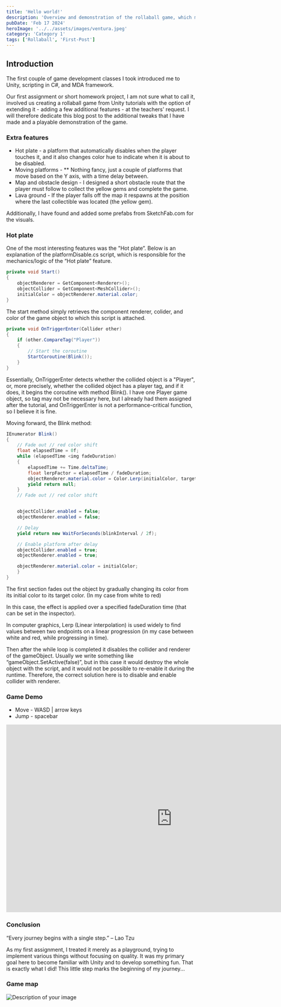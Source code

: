 ```yaml
---
title: 'Hello world!'
description: 'Overview and demonstration of the rollaball game, which marks the beginning of the game development course.'
pubDate: 'Feb 17 2024'
heroImage: '../../assets/images/ventura.jpeg'
category: 'Category 1'
tags: ['Rollaball', 'First-Post']
---
```


## Introduction

The first couple of game development classes I took introduced me to Unity, scripting in C#, and MDA framework.

Our first assignment or short homework project, I am not sure what to call it, involved us creating a rollaball
game from Unity tutorials with the option of extending it - adding a few additional features - at the teachers' request. 
I will therefore dedicate this blog post to the additional tweaks that I have made and a playable demonstration of the game.


### Extra features

- Hot plate - a platform that automatically disables when the player touches it, and it also changes color hue to indicate when it is about to be disabled.
- Moving platforms - ** Nothing fancy, just a couple of platforms that move based on the Y axis, with a time delay between.
- Map and obstacle design - I designed a short obstacle route that the player must follow to collect the yellow gems and complete the game.
- Lava ground - If the player falls off the map it respawns at the position where the last collectible was located (the yellow gem).

Additionally, I have found and added some prefabs from SketchFab.com for the visuals.

### Hot plate 

One of the most interesting features was the "Hot plate”. Below is an explanation of the platformDisable.cs script, which is responsible for the mechanics/logic of the “Hot plate” feature.

```c#
private void Start()
{
    objectRenderer = GetComponent<Renderer>();
    objectCollider = GetComponent<MeshCollider>();
    initialColor = objectRenderer.material.color;
}
```

The start method simply retrieves the component renderer, colider, and color of the game object to which this script is attached.

```c#
private void OnTriggerEnter(Collider other)
{
    if (other.CompareTag("Player"))
    {
        // Start the coroutine
        StartCoroutine(Blink());
    }
}
```

Essentially, OnTriggerEnter detects whether the collided object is a "Player", or, more precisely, whether the collided object has a player tag, and if it does, it begins the coroutine with method Blink(). I have one Player game object, so tag may not be necessary here, but I already had them assigned after the tutorial, and OnTriggerEnter is not a performance-critical function, so I believe it is fine.

Moving forward, the Blink method:

```c#
IEnumerator Blink()
{
    // Fade out // red color shift
    float elapsedTime = 0f;
    while (elapsedTime <img fadeDuration)
    {
        elapsedTime += Time.deltaTime;
        float lerpFactor = elapsedTime / fadeDuration;
        objectRenderer.material.color = Color.Lerp(initialColor, targetColor, lerpFactor);
        yield return null;
    }
    // Fade out // red color shift


    objectCollider.enabled = false;
    objectRenderer.enabled = false;

    // Delay 
    yield return new WaitForSeconds(blinkInterval / 2f);

    // Enable platform after delay
    objectCollider.enabled = true;
    objectRenderer.enabled = true;

    objectRenderer.material.color = initialColor;
    }
}
```

The first section fades out the object by gradually changing its color from its initial color to its target color. (In my case from white to red)

In this case, the effect is applied over a specified fadeDuration time (that can be set in the inspector).

In computer graphics, Lerp (Linear interpolation) is used widely to find values between two endpoints on a linear progression (in my case between white and red, while progressing in time).

Then after the while loop is completed it disables the collider and renderer of the gameObject. Usually we write something like “gameObject.SetActive(false)”, but in this case it would destroy the whole object with the script, and it would not be possible to re-enable it during the runtime. Therefore, the correct solution here is to disable and enable collider with renderer. 

### Game Demo

- Move - WASD | arrow keys
- Jump - spacebar

<iframe src="https://mvycas.github.io/Homework-RollABall/"
        style="border: 0px solid black; justify-content: center;"
        name="Game name"
        scrolling="no"
        frameborder="0"
        marginheight="0"
        marginwidth="0"
        height="500px"
        width="881px">
</iframe> 

### Conclusion

“Every journey begins with a single step.” – Lao Tzu

As my first assignment, I treated it merely as a playground, trying to implement various things without focusing on quality. It was my primary goal here to become familiar with Unity and to develop something fun. That is exactly what I did! This little step marks the beginning of my journey...

### Game map 

<img src='../../assets/images/gameMap.png'
	 alt="Description of your image" 
	style="max-width: 881px; display: block; margin: 0 auto;">
</img>

